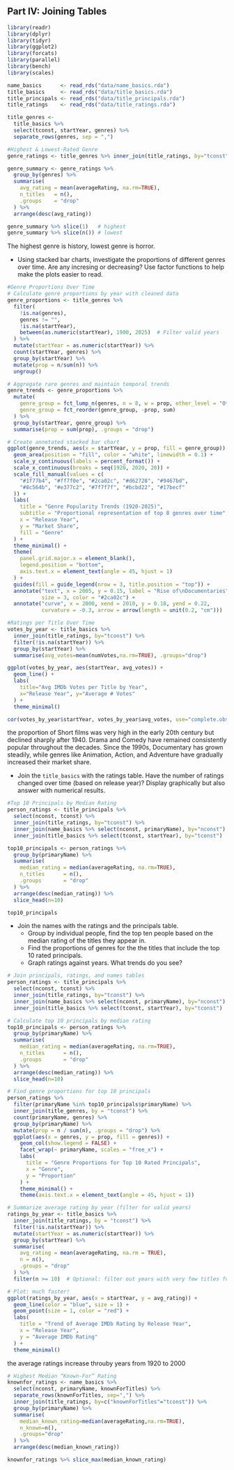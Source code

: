 
## Part IV: Joining Tables

```r
library(readr)
library(dplyr)
library(tidyr)
library(ggplot2)
library(forcats)
library(parallel)
library(bench)
library(scales)

name_basics      <- read_rds("data/name_basics.rda")
title_basics     <- read_rds("data/title_basics.rda")
title_principals <- read_rds("data/title_principals.rda")
title_ratings    <- read_rds("data/title_ratings.rda")

title_genres <- 
  title_basics %>% 
  select(tconst, startYear, genres) %>% 
  separate_rows(genres, sep = ",")
```

```r
#Highest & Lowest‐Rated Genre
genre_ratings <- title_genres %>% inner_join(title_ratings, by="tconst")

genre_summary <- genre_ratings %>%
  group_by(genres) %>%
  summarise(
    avg_rating = mean(averageRating, na.rm=TRUE),
    n_titles   = n(),
    .groups    = "drop"
  ) %>%
  arrange(desc(avg_rating))

genre_summary %>% slice(1)   # highest
genre_summary %>% slice(n()) # lowest

```
The highest genre is history, lowest genre is horror.

  * Using stacked bar charts, investigate the proportions of different genres over time. Are any incresing or decreasing? Use factor functions to help make the plots easier to read.
```r
#Genre Proportions Over Time
# Calculate genre proportions by year with cleaned data
genre_proportions <- title_genres %>%
  filter(
    !is.na(genres), 
    genres != "",
    !is.na(startYear),
    between(as.numeric(startYear), 1900, 2025)  # Filter valid years
  ) %>%
  mutate(startYear = as.numeric(startYear)) %>%
  count(startYear, genres) %>%
  group_by(startYear) %>%
  mutate(prop = n/sum(n)) %>%
  ungroup()

# Aggregate rare genres and maintain temporal trends
genre_trends <- genre_proportions %>%
  mutate(
    genre_group = fct_lump_n(genres, n = 8, w = prop, other_level = "Other"),
    genre_group = fct_reorder(genre_group, -prop, sum)
  ) %>%
  group_by(startYear, genre_group) %>%
  summarise(prop = sum(prop), .groups = "drop")

# Create annotated stacked bar chart
ggplot(genre_trends, aes(x = startYear, y = prop, fill = genre_group)) +
  geom_area(position = "fill", color = "white", linewidth = 0.1) +
  scale_y_continuous(labels = percent_format()) +
  scale_x_continuous(breaks = seq(1920, 2020, 20)) +
  scale_fill_manual(values = c(
    "#1f77b4", "#ff7f0e", "#2ca02c", "#d62728", "#9467bd",
    "#8c564b", "#e377c2", "#7f7f7f", "#bcbd22", "#17becf"
  )) +
  labs(
    title = "Genre Popularity Trends (1920-2025)",
    subtitle = "Proportional representation of top 8 genres over time",
    x = "Release Year", 
    y = "Market Share",
    fill = "Genre"
  ) +
  theme_minimal() +
  theme(
    panel.grid.major.x = element_blank(),
    legend.position = "bottom",
    axis.text.x = element_text(angle = 45, hjust = 1)
  ) +
  guides(fill = guide_legend(nrow = 3, title.position = "top")) +
  annotate("text", x = 2005, y = 0.15, label = "Rise of\nDocumentaries", 
           size = 3, color = "#2ca02c") +
  annotate("curve", x = 2000, xend = 2010, y = 0.18, yend = 0.22,
           curvature = -0.3, arrow = arrow(length = unit(0.2, "cm")))

```

```r
#Ratings per Title Over Time
votes_by_year <- title_basics %>%
  inner_join(title_ratings, by="tconst") %>%
  filter(!is.na(startYear)) %>%
  group_by(startYear) %>%
  summarise(avg_votes=mean(numVotes,na.rm=TRUE), .groups="drop")

ggplot(votes_by_year, aes(startYear, avg_votes)) +
  geom_line() +
  labs(
    title="Avg IMDb Votes per Title by Year",
    x="Release Year", y="Average # Votes"
  ) +
  theme_minimal()

cor(votes_by_year$startYear, votes_by_year$avg_votes, use="complete.obs")
```
the proportion of Short films was very high in the early 20th century but declined sharply after 1940. Drama and Comedy have remained consistently popular throughout the decades. Since the 1990s, Documentary has grown steadily, while genres like Animation, Action, and Adventure have gradually increased their market share.


* Join the `title_basics` with the ratings table. Have the number of ratings changed over time (based on release year)? Display graphically but also answer with numerical results.
```r
#Top 10 Principals by Median Rating
person_ratings <- title_principals %>%
  select(nconst, tconst) %>%
  inner_join(title_ratings, by="tconst") %>%
  inner_join(name_basics %>% select(nconst, primaryName), by="nconst") %>%
  inner_join(title_basics %>% select(tconst, startYear), by="tconst")

top10_principals <- person_ratings %>%
  group_by(primaryName) %>%
  summarise(
    median_rating = median(averageRating, na.rm=TRUE),
    n_titles      = n(),
    .groups       = "drop"
  ) %>%
  arrange(desc(median_rating)) %>%
  slice_head(n=10)

top10_principals

```
* Join the names with the ratings and the principals table. 
  * Group by individual people, find the top ten people based on the median rating of the titles they appear in.
  * Find the proportions of genres for the the titles that include the top 10 rated principals.
  * Graph ratings against years. What trends do you see?


```r
# Join principals, ratings, and names tables
person_ratings <- title_principals %>%
  select(nconst, tconst) %>%
  inner_join(title_ratings, by="tconst") %>%
  inner_join(name_basics %>% select(nconst, primaryName), by="nconst") %>%
  inner_join(title_basics %>% select(tconst, startYear), by="tconst")

# Calculate top 10 principals by median rating
top10_principals <- person_ratings %>%
  group_by(primaryName) %>%
  summarise(
    median_rating = median(averageRating, na.rm=TRUE),
    n_titles      = n(),
    .groups       = "drop"
  ) %>%
  arrange(desc(median_rating)) %>%
  slice_head(n=10)
```


```r
# Find genre proportions for top 10 principals
person_ratings %>%
  filter(primaryName %in% top10_principals$primaryName) %>%
  inner_join(title_genres, by = "tconst") %>%
  count(primaryName, genres) %>%
  group_by(primaryName) %>%
  mutate(prop = n / sum(n), .groups = "drop") %>%
  ggplot(aes(x = genres, y = prop, fill = genres)) +
    geom_col(show.legend = FALSE) +
    facet_wrap(~ primaryName, scales = "free_x") +
    labs(
      title = "Genre Proportions for Top 10 Rated Principals",
      x = "Genre", 
      y = "Proportion"
    ) +
    theme_minimal() +
    theme(axis.text.x = element_text(angle = 45, hjust = 1))
```

```r
# Summarize average rating by year (filter for valid years)
ratings_by_year <- title_basics %>%
  inner_join(title_ratings, by = "tconst") %>%
  filter(!is.na(startYear)) %>%
  mutate(startYear = as.numeric(startYear)) %>%
  group_by(startYear) %>%
  summarise(
    avg_rating = mean(averageRating, na.rm = TRUE),
    n = n(),
    .groups = "drop"
  ) %>%
  filter(n >= 10)  # Optional: filter out years with very few titles for smoother trend

# Plot: much faster!
ggplot(ratings_by_year, aes(x = startYear, y = avg_rating)) +
  geom_line(color = "blue", size = 1) +
  geom_point(size = 1, color = "red") +
  labs(
    title = "Trend of Average IMDb Rating by Release Year",
    x = "Release Year",
    y = "Average IMDb Rating"
  ) +
  theme_minimal()
```

the average ratings increase throuby years from 1920 to 2000


```r
# Highest Median “Known-For” Rating
knownfor_ratings <- name_basics %>%
  select(nconst, primaryName, knownForTitles) %>%
  separate_rows(knownForTitles, sep=",") %>%
  inner_join(title_ratings, by=c("knownForTitles"="tconst")) %>%
  group_by(primaryName) %>%
  summarise(
    median_known_rating=median(averageRating,na.rm=TRUE),
    n_known=n(),
    .groups="drop"
  ) %>%
  arrange(desc(median_known_rating))

knownfor_ratings %>% slice_max(median_known_rating)
```










